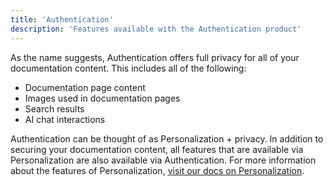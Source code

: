 ```yaml
---
title: 'Authentication'
description: 'Features available with the Authentication product'
---
```


As the name suggests, Authentication offers full privacy for all of your
documentation content. This includes all of the following:

- Documentation page content
- Images used in documentation pages
- Search results
- AI chat interactions

Authentication can be thought of as Personalization + privacy. In addition
to securing your documentation content, all features that are available via
Personalization are also available via Authentication. For more information
about the features of Personalization, [visit our docs on Personalization](./personalization).
